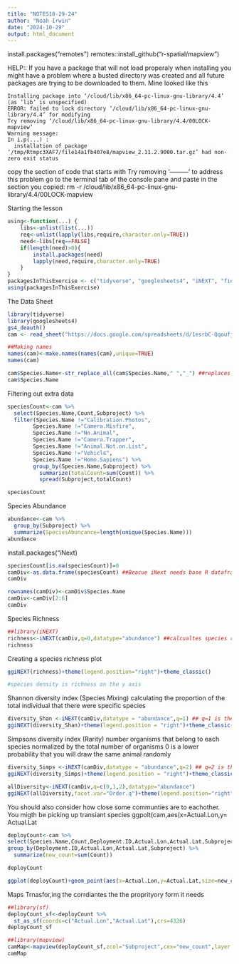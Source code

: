 ```yaml
---
title: "NOTES10-29-24"
author: "Noah Irwin"
date: "2024-10-29"
output: html_document
---
```


install.packages("remotes")
remotes::install_github("r-spatial/mapview")

HELP::
If you have a package that will not load properaly when installing you might have a problem where a busted directory was created and all future packages are trying to be downloaded to them. Mine looked like  this

```
Installing package into ‘/cloud/lib/x86_64-pc-linux-gnu-library/4.4’
(as ‘lib’ is unspecified)
ERROR: failed to lock directory ‘/cloud/lib/x86_64-pc-linux-gnu-library/4.4’ for modifying
Try removing ‘/cloud/lib/x86_64-pc-linux-gnu-library/4.4/00LOCK-mapview’
Warning message:
In i.p(...) :
  installation of package ‘/tmp/Rtmpc3XAF7/file14a1fb407e8/mapview_2.11.2.9000.tar.gz’ had non-zero exit status

```
copy the section of code that starts with    Try removing '---------'
to address this problem go to the terminal tab of the console pane and paste in the section you copied:
rm -r /cloud/lib/x86_64-pc-linux-gnu-library/4.4/00LOCK-mapview


Starting the lesson
```r
using<-function(...) {
    libs<-unlist(list(...))
    req<-unlist(lapply(libs,require,character.only=TRUE))
    need<-libs[req==FALSE]
    if(length(need)>0){ 
        install.packages(need)
        lapply(need,require,character.only=TRUE)
    }
}
packagesInThisExercise <- c("tidyverse", "googlesheets4", "iNEXT", "fields", "sf", "mapview")
using(packagesInThisExercise)


```

The Data Sheet
```r
library(tidyverse)
library(googlesheets4)
gs4_deauth()
cam <- read_sheet("https://docs.google.com/spreadsheets/d/1esrbC-QqoufjlDHXtIYtDcsXovC_x6o6Z4JfBPKvg3s/edit?usp=sharing")
```

```r
##Making names
names(cam)<-make.names(names(cam),unique=TRUE)
names(cam)

cam$Species.Name<-str_replace_all(cam$Species.Name," ","_") ##replaces spaces with underscores 
cam$Species.Name
```


Filtering out extra data
```r
speciesCount<-cam %>%
  select(Species.Name,Count,Subproject) %>%
  filter(Species.Name !="Calibration.Photos",
        Species.Name !="Camera.Misfire",
        Species.Name !="No.Animal",
        Species.Name !="Camera.Trapper",
        Species.Name !="Animal.Not.on.List",
        Species.Name !="Vehicle",
        Species.Name !="Homo.Sapiens") %>% 
        group_by(Species.Name,Subproject) %>% 
          summarize(totalCount=sum(Count)) %>% 
          spread(Subproject,totalCount)

speciesCount
```

Species Abundance
```r
abundance<-cam %>% 
  group_by(Subproject) %>% 
  summarize(SpeciesAbuncance=length(unique(Species.Name)))
abundance
```

install.packages("iNext)

```r
speciesCount[is.na(speciesCount)]=0
camDiv<-as.data.frame(speciesCount) ##Beacue iNext needs base R dataframes
camDiv
```

```r
rownames(camDiv)<-camDiv$Species.Name
camDiv<-camDiv[2:6]
camDiv
```

Species Richness
```r
##library(iNEXT)
richness<-iNEXT(camDiv,q=0,datatype="abundance") ##calcualtes species richness q=0
richness
```

Creating a species richness plot
```r
ggiNEXT(richness)+theme(legend.position="right")+theme_classic()

#species density is richness on the y axis
```

Shannon diversity index  (Species Mixing)
 calculating the proportion of the total individual that there were specific species 
```r
diversity_Shan <-iNEXT(camDiv,datatype = "abundance",q=1) ## q=1 is the shannon index
ggiNEXT(diversity_Shan)+theme(legend.position = "right")+theme_classic()
```

Simpsons diversity index (Rarity)
number organisms that belong to each species normalized by the total number of organisms
0 is a lower probability that you will draw the same animal randomly 

```r
diversity_Simps <-iNEXT(camDiv,datatype = "abundance",q=2) ## q=2 is the Simpsons index
ggiNEXT(diversity_Simps)+theme(legend.position = "right")+theme_classic()
```

```r
allDiversity<-iNEXT(camDiv,q=c(0,1,2),datatype="abundance")
ggiNEXT(allDiversity,facet.var="Order.q")+theme(legend.position="right")+theme(axis.text.x = element_text(colour="black",size=12,angle=45,hjust=.5,vjust=.05))+theme_classic ()
```
You should also consider how close some communties are to eachother. You migth be picking up transiant species
ggpolt(cam,aes(x=Actual.Lon,y= Actual.Lat

```r
deployCount<-cam %>% 
select(Species.Name,Count,Deployment.ID,Actual.Lon,Actual.Lat,Subproject) %>% 
group_by(Deployment.ID,Actual.Lon,Actual.Lat,Subproject) %>% 
  summarize(new_count=sum(Count))

deployCount

ggplot(deployCount)+geom_point(aes(x=Actual.Lon,y=Actual.Lat,size=new_count,color=Subproject),alpha=0.5)+theme_bw()
```

Maps Trnasfor,ing the corrdiantes the the proprityory form it needs
```r
##library(sf)
deployCount_sf<-deployCount %>% 
  st_as_sf(coords=c("Actual.Lon","Actual.Lat"),crs=4326)
deployCount_sf
```

```r
##library(mapview)
camMap<-mapview(deployCount_sf,zcol="Subproject",cex="new_count",layer.name="Habitat.Type") ##zcol colors by "subproject"
camMap
```
